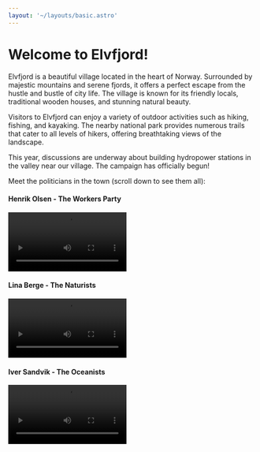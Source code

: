 ```yaml
---
layout: '~/layouts/basic.astro'
---
```



# Welcome to Elvfjord!

Elvfjord is a beautiful village located in the heart of Norway. Surrounded by majestic mountains and serene fjords, it offers a perfect escape from the hustle and bustle of city life. The village is known for its friendly locals, traditional wooden houses, and stunning natural beauty.

Visitors to Elvfjord can enjoy a variety of outdoor activities such as hiking, fishing, and kayaking. The nearby national park provides numerous trails that cater to all levels of hikers, offering breathtaking views of the landscape.

This year, discussions are underway about building hydropower stations in the valley near our village. The campaign has officially begun!

Meet the politicians in the town (scroll down to see them all):

#### Henrik Olsen - The Workers Party
<video controls style="width: 240px; height: auto;">
    <source src={speech1video} type="video/mp4" />
    Your browser does not support the video tag.
</video>

#### Lina Berge - The Naturists
<video controls style="width: 240px; height: auto;">
    <source src={speech2video} type="video/mp4" />
    Your browser does not support the video tag.
</video>

#### Iver Sandvik - The Oceanists
<video controls style="width: 240px; height: auto;">
    <source src={speech3video} type="video/mp4" />
    Your browser does not support the video tag.
</video>
